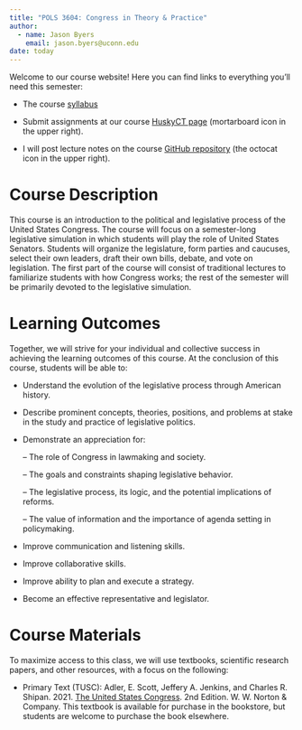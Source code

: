 ```yaml
---
title: "POLS 3604: Congress in Theory & Practice"
author: 
  - name: Jason Byers
    email: jason.byers@uconn.edu
date: today
---
```


Welcome to our course website! Here you can find links to everything you'll need this semester:

-   The course [syllabus](https://byersjs.github.io/POLS-3604-Syllabus/)

-   Submit assignments at our course [HuskyCT page](https://huskyct.uconn.edu) (mortarboard icon in the upper right).

-   I will post lecture notes on the course [GitHub repository](https://github.com/byersjs/POLS-3604) (the octocat icon in the upper right).

# Course Description
This course is an introduction to the political and legislative process of the United States Congress. The course will focus on a semester-long legislative simulation in which students will play the role of United States Senators. Students will organize the legislature, form parties and caucuses, select their own leaders, draft their own bills, debate, and vote on legislation. The first part of the course will consist of traditional lectures to familiarize students with how Congress works; the rest of the semester will be primarily devoted to the legislative simulation.

# Learning Outcomes
Together, we will strive for your individual and collective success in achieving the learning outcomes of this course. At the conclusion of this course, students will be able to:

- Understand the evolution of the legislative process through American history.
- Describe prominent concepts, theories, positions, and problems at stake in the study and practice of legislative politics.
- Demonstrate an appreciation for:

  – The role of Congress in lawmaking and society.
    
  – The goals and constraints shaping legislative behavior.
    
  – The legislative process, its logic, and the potential implications of reforms.
    
  – The value of information and the importance of agenda setting in policymaking.
- Improve communication and listening skills.
- Improve collaborative skills.
- Improve ability to plan and execute a strategy.
- Become an effective representative and legislator.

# Course Materials
To maximize access to this class, we will use textbooks, scientific research papers, and other resources, with a focus on the following:

- Primary Text (TUSC): Adler, E. Scott, Jeffery A. Jenkins, and Charles R. Shipan. 2021. [The United States Congress](https://wwnorton.com/books/9780393428254/about-the-book/description). 2nd Edition. W. W. Norton & Company. This textbook is available for purchase in the bookstore, but students are welcome to purchase the book elsewhere. 